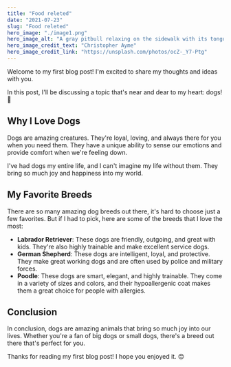 ```yaml
---
title: "Food releted"
date: "2021-07-23"
slug: "Food releted"
hero_image: "./image1.png"
hero_image_alt: "A gray pitbull relaxing on the sidewalk with its tongue hanging out"
hero_image_credit_text: "Christopher Ayme"
hero_image_credit_link: "https://unsplash.com/photos/ocZ-_Y7-Ptg"
---
```


Welcome to my first blog post! I'm excited to share my thoughts and ideas with you.

In this post, I'll be discussing a topic that's near and dear to my heart: dogs! 🐶

## Why I Love Dogs

Dogs are amazing creatures. They're loyal, loving, and always there for you when you need them. They have a unique ability to sense our emotions and provide comfort when we're feeling down.

I've had dogs my entire life, and I can't imagine my life without them. They bring so much joy and happiness into my world.

## My Favorite Breeds

There are so many amazing dog breeds out there, it's hard to choose just a few favorites. But if I had to pick, here are some of the breeds that I love the most:

- **Labrador Retriever**: These dogs are friendly, outgoing, and great with kids. They're also highly trainable and make excellent service dogs.
- **German Shepherd**: These dogs are intelligent, loyal, and protective. They make great working dogs and are often used by police and military forces.
- **Poodle**: These dogs are smart, elegant, and highly trainable. They come in a variety of sizes and colors, and their hypoallergenic coat makes them a great choice for people with allergies.

## Conclusion

In conclusion, dogs are amazing animals that bring so much joy into our lives. Whether you're a fan of big dogs or small dogs, there's a breed out there that's perfect for you.

Thanks for reading my first blog post! I hope you enjoyed it. 😊
